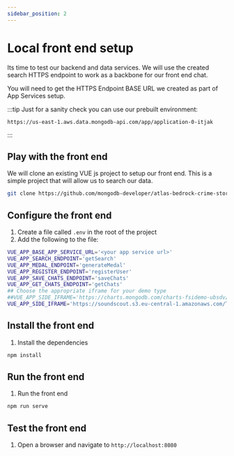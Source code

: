 ```yaml
---
sidebar_position: 2
---
```





# Local front end setup

Its time to test our backend and data services. We will use the created search HTTPS endpoint to work as a backbone for our front end chat.

You will need to get the HTTPS Endpoint BASE URL we created as part of App Services setup.

:::tip
Just for a sanity check you can use our prebuilt environment:
```
https://us-east-1.aws.data.mongodb-api.com/app/application-0-itjak
```
:::

## Play with the front end

We will clone an existing VUE js project to setup our front end. This is a simple project that will allow us to search our data.

```bash
git clone https://github.com/mongodb-developer/atlas-bedrock-crime-story-demo.git
```

## Configure the front end
1. Create a file called `.env` in the root of the project
2. Add the following to the file:
```bash
VUE_APP_BASE_APP_SERVICE_URL='<your app service url>'
VUE_APP_SEARCH_ENDPOINT='getSearch'
VUE_APP_MEDAL_ENDPOINT='generateMedal'
VUE_APP_REGISTER_ENDPOINT='registerUser'
VUE_APP_SAVE_CHATS_ENDPOINT='saveChats'
VUE_APP_GET_CHATS_ENDPOINT='getChats'
## Choose the appropriate iframe for your demo type
##VUE_APP_SIDE_IFRAME='https://charts.mongodb.com/charts-fsidemo-ubsdv/embed/charts?id=65a67383-010f-4c3d-81b7-7cf19ca7000b&maxDataAge=3600&theme=light&autoRefresh=true'
VUE_APP_SIDE_IFRAME='https://soundscout.s3.eu-central-1.amazonaws.com/The+CLUE.pdf'
```

## Install the front end
1. Install the dependencies
```bash
npm install
```

## Run the front end
1. Run the front end
```bash
npm run serve
```

## Test the front end
1. Open a browser and navigate to `http://localhost:8080`


